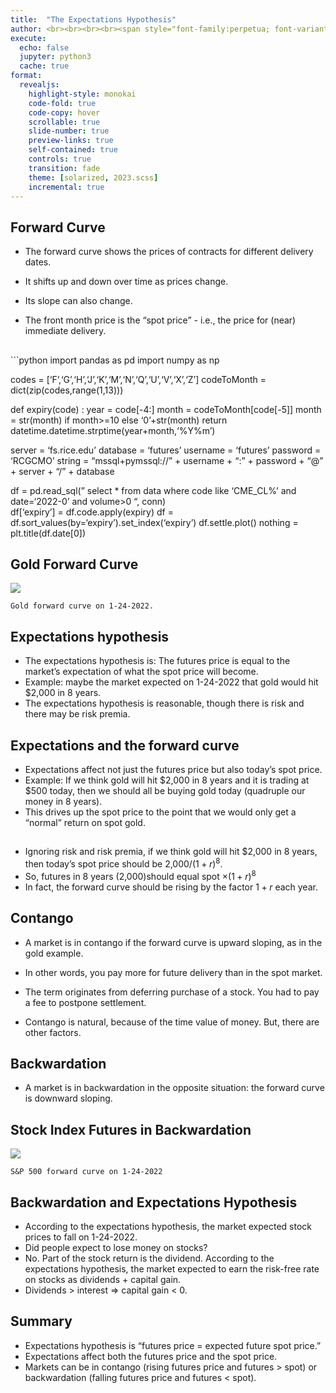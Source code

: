 ```yaml
---
title:  "The Expectations Hypothesis"
author: <br><br><br><br><span style="font-family:perpetua; font-variant:small-caps; color:#606060;">Kerry Back</span><br><br><img src="RiceBusiness-transparent-logo-sm.png"  height=80>
execute:
  echo: false
  jupyter: python3
  cache: true
format: 
  revealjs:
    highlight-style: monokai
    code-fold: true
    code-copy: hover
    scrollable: true
    slide-number: true
    preview-links: true
    self-contained: true
    controls: true
    transition: fade
    theme: [solarized, 2023.scss]
    incremental: true
---
```



## Forward Curve
    
- The forward curve shows the prices of contracts for different delivery dates.
    
- It shifts up and down over time as prices change.
    
- Its slope can also change.  

- The front month price is the "spot price" - i.e., the price for (near) immediate delivery.

##

```python
import pandas as pd
import numpy as np


codes = ['F','G','H','J','K','M','N','Q','U','V','X','Z']
codeToMonth = dict(zip(codes,range(1,13)))

def expiry(code) :
    year = code[-4:]
    month = codeToMonth[code[-5]]
    month = str(month) if month>=10 else '0'+str(month)
    return datetime.datetime.strptime(year+month,'%Y%m')

server = 'fs.rice.edu'
database = 'futures'
username = 'futures'
password = 'RCGCMO'
string = "mssql+pymssql://" + username + ":" + password + "@" + server + "/" + database 

df = pd.read_sql(" select * from data where code like 'CME_CL%' and date='2022-0' and volume>0 ", conn)    
df['expiry'] = df.code.apply(expiry)
df = df.sort_values(by='expiry').set_index('expiry')
df.settle.plot()
nothing = plt.title(df.date[0])

## Gold Forward Curve

![](images/fig_gold.png)
    
    Gold forward curve on 1-24-2022.

## Expectations hypothesis

- The expectations hypothesis is: The futures price is equal to the market's expectation of what the spot price will become.
- Example: maybe the market expected on 1-24-2022 that gold would hit $2,000 in 8 years.
- The expectations hypothesis is reasonable, though there is risk and there may be risk premia.

## Expectations and the forward curve

- Expectations affect not just the futures price but also today's spot price.
- Example: If we think gold will hit $2,000 in 8 years and it is trading at $500 today, then we should all be buying gold today (quadruple our money in 8 years).
- This drives up the spot price to the point that we would only get a "normal" return on spot gold.

##

- Ignoring risk and risk premia, if we think gold will hit $2,000 in 8 years, then today's spot price should be $\text{2,000} / (1+r)^8$.
- So, futures in 8 years (2,000)should equal spot $\times (1+r)^8$
- In fact, the forward curve should be rising by the factor $1+r$ each year.

## Contango

- A market is in contango if the forward curve is upward sloping, as in the gold example.

- In other words, you pay more for future delivery than in the spot market.

- The term originates from deferring purchase of a stock.  You had to pay a fee to postpone settlement.

- Contango is natural, because of the time value of money.  But, there are other factors.
    


## Backwardation

- A market is in backwardation in the opposite situation: the forward curve is downward sloping.
    


## Stock Index Futures in Backwardation

 
![](images/fig_sp500.png)
    
    S&P 500 forward curve on 1-24-2022

## Backwardation and Expectations Hypothesis

- According to the expectations hypothesis, the market expected stock prices to fall on 1-24-2022.
- Did people expect to lose money on stocks?
- No.  Part of the stock return is the dividend.  According to the expectations hypothesis, the market expected to earn the risk-free rate on stocks as dividends + capital gain.
- Dividends > interest $\Rightarrow$ capital gain < 0.

## Summary

- Expectations hypothesis is "futures price = expected future spot price."
- Expectations affect both the futures price and the spot price.
- Markets can be in contango (rising futures price and futures > spot) or backwardation (falling futures price and futures < spot).



